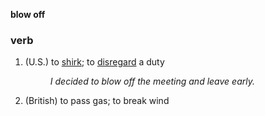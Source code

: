 '''blow off'''
===verb===
# (U.S.) to [[shirk]]; to [[disregard]] a duty
#:''I decided to blow off the meeting and leave early.'' 
# (British) to pass gas; to break wind